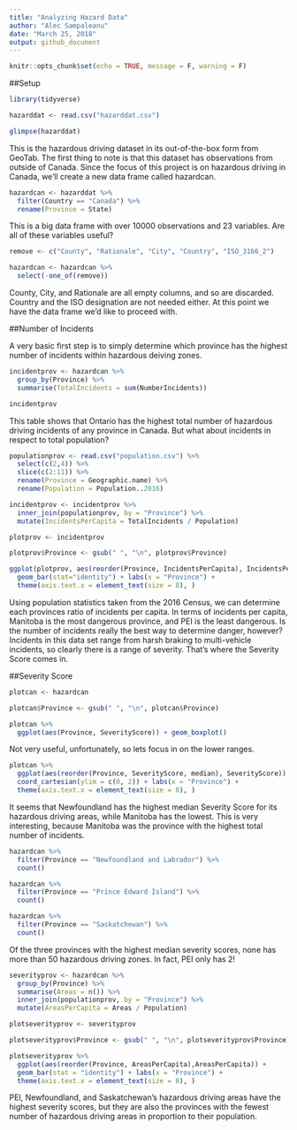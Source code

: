 ```yaml
---
title: "Analyzing Hazard Data"
author: "Alec Sampaleanu"
date: "March 25, 2018"
output: github_document
---
```


```r
knitr::opts_chunk$set(echo = TRUE, message = F, warning = F)
```

##Setup

```r
library(tidyverse)
```

```r
hazarddat <- read.csv("hazarddat.csv")

glimpse(hazarddat)
```

This is the hazardous driving dataset in its out-of-the-box form from GeoTab. The first thing to note is that this dataset has observations from outside of Canada. Since the focus of this project is on hazardous driving in Canada, we'll create a new data frame called hazardcan.

```r
hazardcan <- hazarddat %>%
  filter(Country == "Canada") %>%
  rename(Province = State)
```

This is a big data frame with over 10000 observations and 23 variables. Are all of these variables useful?

```r
remove <- c("County", "Rationale", "City", "Country", "ISO_3166_2")

hazardcan <- hazardcan %>%
  select(-one_of(remove))
```

County, City, and Rationale are all empty columns, and so are discarded. Country and the ISO designation are not needed either. At this point we have the data frame we'd like to proceed with.

##Number of Incidents

A very basic first step is to simply determine which province has the highest number of incidents within hazardous deiving zones.

```r
incidentprov <- hazardcan %>%
  group_by(Province) %>%
  summarise(TotalIncidents = sum(NumberIncidents))

incidentprov
```

This table shows that Ontario has the highest total number of hazardous driving incidents of any province in Canada. But what about incidents in respect to total population?

```r
populationprov <- read.csv("population.csv") %>%
  select(c(2,4)) %>%
  slice(c(2:11)) %>%
  rename(Province = Geographic.name) %>%
  rename(Population = Population..2016)

incidentprov <- incidentprov %>%
  inner_join(populationprov, by = "Province") %>%
  mutate(IncidentsPerCapita = TotalIncidents / Population)

plotprov <- incidentprov

plotprov$Province <- gsub(" ", "\n", plotprov$Province)

ggplot(plotprov, aes(reorder(Province, IncidentsPerCapita), IncidentsPerCapita)) +
  geom_bar(stat="identity") + labs(x = "Province") + 
  theme(axis.text.x = element_text(size = 8), )
```

Using population statistics taken from the 2016 Census, we can determine each provinces ratio of incidents per capita. In terms of incidents per capita, Manitoba is the most dangerous province, and PEI is the least dangerous. Is the number of incidents really the best way to determine danger, however? Incidents in this data set range from harsh braking to multi-vehicle incidents, so clearly there is a range of severity. That's where the Severity Score comes in.

##Severity Score

```r
plotcan <- hazardcan

plotcan$Province <- gsub(" ", "\n", plotcan$Province)

plotcan %>%
  ggplot(aes(Province, SeverityScore)) + geom_boxplot()
```

Not very useful, unfortunately, so lets focus in on the lower ranges.

```r
plotcan %>%
  ggplot(aes(reorder(Province, SeverityScore, median), SeverityScore)) + geom_boxplot() +
  coord_cartesian(ylim = c(0, 2)) + labs(x = "Province") + 
  theme(axis.text.x = element_text(size = 8), )
```

It seems that Newfoundland has the highest median Severity Score for its hazardous driving areas, while Manitoba has the lowest. This is very interesting, because Manitoba was the province with the highest total number of incidents. 

```r
hazardcan %>%
  filter(Province == "Newfoundland and Labrador") %>%
  count()

hazardcan %>%
  filter(Province == "Prince Edward Island") %>%
  count()

hazardcan %>%
  filter(Province == "Saskatchewan") %>%
  count()
```

Of the three provinces with the highest median severity scores, none has more than 50 hazardous driving zones. In fact, PEI only has 2!

```r
severityprov <- hazardcan %>%
  group_by(Province) %>%
  summarise(Areas = n()) %>%
  inner_join(populationprov, by = "Province") %>%
  mutate(AreasPerCapita = Areas / Population)

plotseverityprov <- severityprov

plotseverityprov$Province <- gsub(" ", "\n", plotseverityprov$Province)

plotseverityprov %>%
  ggplot(aes(reorder(Province, AreasPerCapita),AreasPerCapita)) + 
  geom_bar(stat = "identity") + labs(x = "Province") + 
  theme(axis.text.x = element_text(size = 8), )
```

PEI, Newfoundland, and Saskatchewan's hazardous driving areas have the highest severity scores, but they are also the provinces with the fewest number of hazardous driving areas in proportion to their population. 